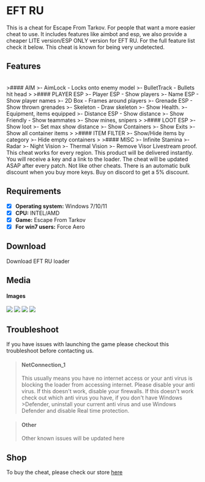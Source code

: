 # EFT RU

This is a cheat for Escape From Tarkov. For people that want a more easier cheat to use.
It includes features like aimbot and esp, we also provide a cheaper LITE version/ESP ONLY version for EFT RU.
For the full feature list check it below. This cheat is known for being very undetected.


## Features

<br />
>#### AIM
>- AimLock - Locks onto enemy model
>- BulletTrack - Bullets hit head
>
>#### PLAYER ESP
>- Player ESP - Show players
>- Name ESP - Show player names
>- 2D Box - Frames around players
>- Grenade ESP - Show thrown grenades
>- Skeleton - Draw skeleton
>- Show Health.
>- Equipment, items equipped
>- Distance ESP - Show distance
>- Show Friendly - Show teammates
>- Show mines, snipers
>
>#### LOOT ESP
>- Show loot
>- Set max show distance
>- Show Containers
>- Show Exits
>- Show all container items
>
>#### ITEM FILTER
>- Show/Hide items by category
>- Hide empty containers
>
>#### MISC
>- Infinite Stamina
>- Radar
>- Night Vision
>- Thermal Vision
>- Remove Visor

<Callout>
Livestream proof.
This cheat works for every region.
This product will be delivered instantly. You will receive a key and a link to the loader.
The cheat will be updated ASAP after every patch. Not like other cheats.
There is an automatic bulk discount when you buy more keys.
Buy on discord to get a 5% discount.
</Callout>

## Requirements

- [x] **Operating system:** Windows 7/10/11
- [x] **CPU:** INTEL/AMD
- [x] **Game:** Escape From Tarkov
- [x] **For win7 users:** Force Aero

## Download
Download EFT RU loader 

## Media

#### Images


<Image src="/screen1.png" width={960} height={540}/>
<Image src="/screen2.png" width={960} height={540}/>
<Image src="/screen3.png" width={960} height={540}/>
<Image src="/screen4.png" width={960} height={540}/>


## Troubleshoot
If you have issues with launching the game please checkout this troubleshoot before contacting us.

>#### NetConnection_1
>This usually means you have no internet access or your anti virus is blocking the loader from accessing internet.
>Please disable your anti virus. If this doesn't work, disable your firewalls. If this doesn't work check out which anti virus you have, if you don't have Windows >Defender, uninstall your current anti virus and use Windows Defender and disable Real time protection.

>#### Other
>Other known issues will be updated here

## Shop
To buy the cheat, please check our store [here](https://monuzo.cc/)
